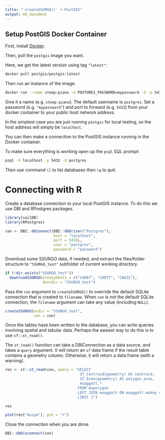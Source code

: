 ```yaml
---
title: "`createSSURGO()` + PostGIS"
output: md_document
---
```


## Setup PostGIS Docker Container

First, install [Docker](https://docs.docker.com/engine/install/).

Then, pull the `postgis` image you want. 

Here, we get the latest version using tag `"latest"`:

```sh
docker pull postgis/postgis:latest    
```

Then run an instance of the image. 

```sh
docker run --name steep-piano -e POSTGRES_PASSWORD=mypassword -d -p 5432:5432 postgis/postgis
```

Give it a name (e.g. `steep-piano`). The default username is `postgres`. Set a password (e.g. `"mypassword"`) and port to forward (e.g. `5432`) from your docker container to your public host network address.

In the simplest case you are just running `postgis` for local testing, so the host address will simply be `localhost`.

You can then make a connection to the PostGIS instance running in the Docker container. 

To make sure everything is working open up the `psql` SQL prompt: 

```sh
psql -h localhost -p 5432 -U postgres
```

Then use command `\l` to list databases then `\q` to quit.

# Connecting with R

Create a database connection to your local PostGIS instance. To do this we use DBI and RPostgres packages.

```r
library(soilDB)
library(RPostgres)

con <- DBI::dbConnect(DBI::dbDriver("Postgres"), 
                      host = "localhost",
                      port = 5432L,
                      user = "postgres",
                      password = "password")
```

Download some SSURGO data, if needed, and extract the files/folder structure to `"SSURGO_test"` subfolder of current working directory.

```r
if (!dir.exists("SSURGO_test"))
  downloadSSURGO(areasymbols = c("CA067", "CA077", "CA632"),
                 destdir = "SSURGO_test")
```

Pass the `con` argument to `createSSURGO()` to override the default SQLite connection that is created to `filename`. When `con` is not the default SQLite connection, the `filename` argument can take any value (including `NULL`).

```r
createSSURGO(exdir = "SSURGO_test", 
             con = con)
```

Once the tables have been written to the database, you can write queries involving spatial and tabular data.
Perhaps the easiest way to do this is to use `sf::st_read()`. 

The `st_read()` function can take a DBIConnection as a data source, and takes a `query` argument. It will return an `sf` data frame if the result table contains a geometry column. Otherwise, it will return a data.frame (with a warning).

```r
res <- sf::st_read(con, query = "SELECT 
                                  ST_Centroid(geometry) AS centroid, 
                                  ST_Area(geometry) AS polygon_area,
                                  muaggatt.*
                                 FROM mupolygon 
                                 LEFT JOIN muaggatt ON muaggatt.mukey = CAST(mupolygon.mukey AS integer)
                                 LIMIT 2")

res

plot(res["musym"], pch = "+")
```

Close the connection when you are done.

```r
DBI::dbDisconnect(con)
```